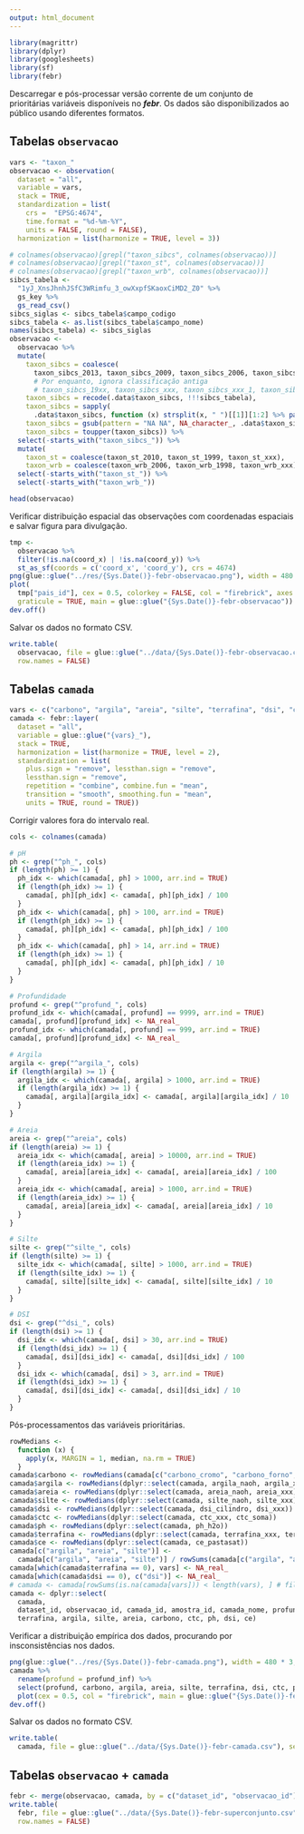 ```yaml
---
output: html_document
---
```


```r
library(magrittr)
library(dplyr)
library(googlesheets)
library(sf)
library(febr)
```

Descarregar e pós-processar versão corrente de um conjunto de prioritárias variáveis disponíveis no ___febr___.
Os dados são disponibilizados ao público usando diferentes formatos.

## Tabelas `observacao`

```r
vars <- "taxon_"
observacao <- observation(
  dataset = "all", 
  variable = vars, 
  stack = TRUE, 
  standardization = list(
    crs =  "EPSG:4674", 
    time.format = "%d-%m-%Y", 
    units = FALSE, round = FALSE),
  harmonization = list(harmonize = TRUE, level = 3))
```

```r
# colnames(observacao)[grepl("taxon_sibcs", colnames(observacao))]
# colnames(observacao)[grepl("taxon_st", colnames(observacao))]
# colnames(observacao)[grepl("taxon_wrb", colnames(observacao))]
sibcs_tabela <- 
  "1yJ_XnsJhnhJSfC3WRimfu_3_owXxpfSKaoxCiMD2_Z0" %>% 
  gs_key %>% 
  gs_read_csv()
sibcs_siglas <- sibcs_tabela$campo_codigo
sibcs_tabela <- as.list(sibcs_tabela$campo_nome)
names(sibcs_tabela) <- sibcs_siglas
observacao <- 
  observacao %>% 
  mutate(
    taxon_sibcs = coalesce(
      taxon_sibcs_2013, taxon_sibcs_2009, taxon_sibcs_2006, taxon_sibcs_2003, taxon_sibcs_1999),
      # Por enquanto, ignora classificação antiga
      # taxon_sibcs_19xx, taxon_sibcs_xxx, taxon_sibcs_xxx_1, taxon_sibcs_xxx_2, taxon_sibcs_xxxx),
    taxon_sibcs = recode(.data$taxon_sibcs, !!!sibcs_tabela),
    taxon_sibcs = sapply(
      .data$taxon_sibcs, function (x) strsplit(x, " ")[[1]][1:2] %>% paste(collapse = " ")) %>% as.character,
    taxon_sibcs = gsub(pattern = "NA NA", NA_character_, .data$taxon_sibcs),
    taxon_sibcs = toupper(taxon_sibcs)) %>% 
  select(-starts_with("taxon_sibcs_")) %>% 
  mutate(
    taxon_st = coalesce(taxon_st_2010, taxon_st_1999, taxon_st_xxx),
    taxon_wrb = coalesce(taxon_wrb_2006, taxon_wrb_1998, taxon_wrb_xxx)) %>% 
  select(-starts_with("taxon_st_")) %>% 
  select(-starts_with("taxon_wrb_"))
```

```r
head(observacao)
```

Verificar distribuição espacial das observações com coordenadas espaciais e salvar figura para divulgação.

```r
tmp <- 
  observacao %>% 
  filter(!is.na(coord_x) | !is.na(coord_y)) %>% 
  st_as_sf(coords = c('coord_x', 'coord_y'), crs = 4674)
png(glue::glue("../res/{Sys.Date()}-febr-observacao.png"), width = 480 * 3, height = 480 * 3, res = 72 * 3)
plot(
  tmp["pais_id"], cex = 0.5, colorkey = FALSE, col = "firebrick", axes = TRUE, 
  graticule = TRUE, main = glue::glue("{Sys.Date()}-febr-observacao"))
dev.off()
```

Salvar os dados no formato CSV.

```r
write.table(
  observacao, file = glue::glue("../data/{Sys.Date()}-febr-observacao.csv"), sep = ";", dec = ",", 
  row.names = FALSE)
```

## Tabelas `camada`

```r
vars <- c("carbono", "argila", "areia", "silte", "terrafina", "dsi", "ctc", "ph", "ce")
camada <- febr::layer(
  dataset = "all",
  variable = glue::glue("{vars}_"),
  stack = TRUE,
  harmonization = list(harmonize = TRUE, level = 2),
  standardization = list(
    plus.sign = "remove", lessthan.sign = "remove",
    lessthan.sign = "remove",
    repetition = "combine", combine.fun = "mean",
    transition = "smooth", smoothing.fun = "mean",
    units = TRUE, round = TRUE))
```

Corrigir valores fora do intervalo real.

```r
cols <- colnames(camada)

# pH
ph <- grep("^ph_", cols)
if (length(ph) >= 1) {
  ph_idx <- which(camada[, ph] > 1000, arr.ind = TRUE)
  if (length(ph_idx) >= 1) {
    camada[, ph][ph_idx] <- camada[, ph][ph_idx] / 100
  }
  ph_idx <- which(camada[, ph] > 100, arr.ind = TRUE)
  if (length(ph_idx) >= 1) {
    camada[, ph][ph_idx] <- camada[, ph][ph_idx] / 100
  }
  ph_idx <- which(camada[, ph] > 14, arr.ind = TRUE)
  if (length(ph_idx) >= 1) {
    camada[, ph][ph_idx] <- camada[, ph][ph_idx] / 10
  }
}

# Profundidade
profund <- grep("^profund_", cols)
profund_idx <- which(camada[, profund] == 9999, arr.ind = TRUE)
camada[, profund][profund_idx] <- NA_real_
profund_idx <- which(camada[, profund] == 999, arr.ind = TRUE)
camada[, profund][profund_idx] <- NA_real_

# Argila
argila <- grep("^argila_", cols)
if (length(argila) >= 1) {
  argila_idx <- which(camada[, argila] > 1000, arr.ind = TRUE)
  if (length(argila_idx) >= 1) {
    camada[, argila][argila_idx] <- camada[, argila][argila_idx] / 10
  }
}

# Areia
areia <- grep("^areia", cols)
if (length(areia) >= 1) {
  areia_idx <- which(camada[, areia] > 10000, arr.ind = TRUE)
  if (length(areia_idx) >= 1) {
    camada[, areia][areia_idx] <- camada[, areia][areia_idx] / 100
  }
  areia_idx <- which(camada[, areia] > 1000, arr.ind = TRUE)
  if (length(areia_idx) >= 1) {
    camada[, areia][areia_idx] <- camada[, areia][areia_idx] / 10
  }
}

# Silte
silte <- grep("^silte_", cols)
if (length(silte) >= 1) {
  silte_idx <- which(camada[, silte] > 1000, arr.ind = TRUE)
  if (length(silte_idx) >= 1) {
    camada[, silte][silte_idx] <- camada[, silte][silte_idx] / 10
  }
}

# DSI
dsi <- grep("^dsi_", cols)
if (length(dsi) >= 1) {
  dsi_idx <- which(camada[, dsi] > 30, arr.ind = TRUE)
  if (length(dsi_idx) >= 1) {
    camada[, dsi][dsi_idx] <- camada[, dsi][dsi_idx] / 100
  }
  dsi_idx <- which(camada[, dsi] > 3, arr.ind = TRUE)
  if (length(dsi_idx) >= 1) {
    camada[, dsi][dsi_idx] <- camada[, dsi][dsi_idx] / 10
  }
}
```

Pós-processamentos das variáveis prioritárias.

```r
rowMedians <-
  function (x) {
    apply(x, MARGIN = 1, median, na.rm = TRUE)
  }
camada$carbono <- rowMedians(camada[c("carbono_cromo", "carbono_forno", "carbono_xxx")])
camada$argila <- rowMedians(dplyr::select(camada, argila_naoh, argila_xxx))
camada$areia <- rowMedians(dplyr::select(camada, areia_naoh, areia_xxx))
camada$silte <- rowMedians(dplyr::select(camada, silte_naoh, silte_xxx))
camada$dsi <- rowMedians(dplyr::select(camada, dsi_cilindro, dsi_xxx))
camada$ctc <- rowMedians(dplyr::select(camada, ctc_xxx, ctc_soma))
camada$ph <- rowMedians(dplyr::select(camada, ph_h2o))
camada$terrafina <- rowMedians(dplyr::select(camada, terrafina_xxx, terrafina_peneira))
camada$ce <- rowMedians(dplyr::select(camada, ce_pastasat))
camada[c("argila", "areia", "silte")] <- 
  camada[c("argila", "areia", "silte")] / rowSums(camada[c("argila", "areia", "silte")]) * 1000
camada[which(camada$terrafina == 0), vars] <- NA_real_
camada[which(camada$dsi == 0), c("dsi")] <- NA_real_
# camada <- camada[rowSums(is.na(camada[vars])) < length(vars), ] # filtra observações sem dados
camada <- dplyr::select(
  camada, 
  dataset_id, observacao_id, camada_id, amostra_id, camada_nome, profund_sup, profund_inf,
  terrafina, argila, silte, areia, carbono, ctc, ph, dsi, ce)
```

Verificar a distribuição empírica dos dados, procurando por insconsistências nos dados.

```r
png(glue::glue("../res/{Sys.Date()}-febr-camada.png"), width = 480 * 3, height = 480 * 3, res = 72 * 3)
camada %>% 
  rename(profund = profund_inf) %>%
  select(profund, carbono, argila, areia, silte, terrafina, dsi, ctc, ph, ce) %>% 
  plot(cex = 0.5, col = "firebrick", main = glue::glue("{Sys.Date()}-febr-camada"))
dev.off()
```

Salvar os dados no formato CSV.

```r
write.table(
  camada, file = glue::glue("../data/{Sys.Date()}-febr-camada.csv"), sep = ";", dec = ",", row.names = FALSE)
```

## Tabelas `observacao` + `camada`

```r
febr <- merge(observacao, camada, by = c("dataset_id", "observacao_id"))
write.table(
  febr, file = glue::glue("../data/{Sys.Date()}-febr-superconjunto.csv"), sep = ";", dec = ",", 
  row.names = FALSE)
```
